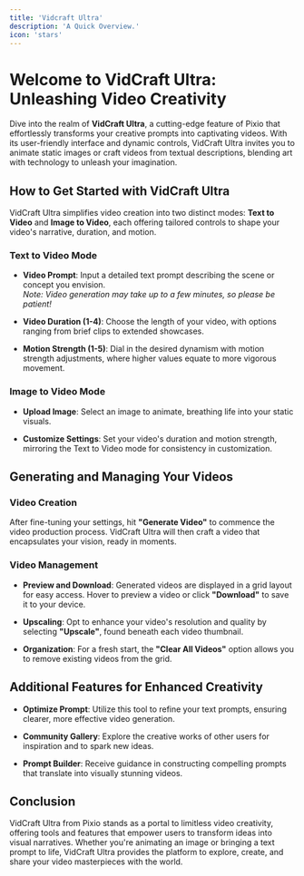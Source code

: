 ```yaml
---
title: 'Vidcraft Ultra'
description: 'A Quick Overview.'
icon: 'stars'
---
```


# Welcome to VidCraft Ultra: Unleashing Video Creativity

Dive into the realm of **VidCraft Ultra**, a cutting-edge feature of Pixio that effortlessly transforms your creative prompts into captivating videos. With its user-friendly interface and dynamic controls, VidCraft Ultra invites you to animate static images or craft videos from textual descriptions, blending art with technology to unleash your imagination. 

## How to Get Started with VidCraft Ultra

VidCraft Ultra simplifies video creation into two distinct modes: **Text to Video** and **Image to Video**, each offering tailored controls to shape your video's narrative, duration, and motion.

### Text to Video Mode
- **Video Prompt**: Input a detailed text prompt describing the scene or concept you envision.  
  _Note: Video generation may take up to a few minutes, so please be patient!_

- **Video Duration (1-4)**: Choose the length of your video, with options ranging from brief clips to extended showcases.

- **Motion Strength (1-5)**: Dial in the desired dynamism with motion strength adjustments, where higher values equate to more vigorous movement.

### Image to Video Mode
- **Upload Image**: Select an image to animate, breathing life into your static visuals.

- **Customize Settings**: Set your video's duration and motion strength, mirroring the Text to Video mode for consistency in customization.

## Generating and Managing Your Videos

### Video Creation
After fine-tuning your settings, hit **"Generate Video"** to commence the video production process. VidCraft Ultra will then craft a video that encapsulates your vision, ready in moments.

### Video Management
- **Preview and Download**: Generated videos are displayed in a grid layout for easy access. Hover to preview a video or click **"Download"** to save it to your device.

- **Upscaling**: Opt to enhance your video's resolution and quality by selecting **"Upscale"**, found beneath each video thumbnail.

- **Organization**: For a fresh start, the **"Clear All Videos"** option allows you to remove existing videos from the grid.

## Additional Features for Enhanced Creativity

- **Optimize Prompt**: Utilize this tool to refine your text prompts, ensuring clearer, more effective video generation.

- **Community Gallery**: Explore the creative works of other users for inspiration and to spark new ideas.

- **Prompt Builder**: Receive guidance in constructing compelling prompts that translate into visually stunning videos.

## Conclusion

VidCraft Ultra from Pixio stands as a portal to limitless video creativity, offering tools and features that empower users to transform ideas into visual narratives. Whether you're animating an image or bringing a text prompt to life, VidCraft Ultra provides the platform to explore, create, and share your video masterpieces with the world.
